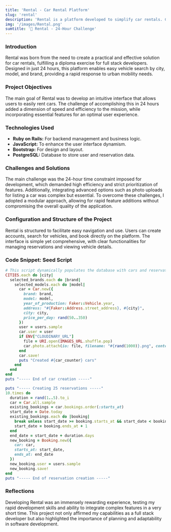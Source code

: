 ```yaml
---
title: 'Rental - Car Rental Platform'
slug: 'rental'
description: 'Rental is a platform developed to simplify car rentals. Created as a final project for a Full Stack Developer diploma, this application was completed in 24 hours and allows users to find cars based on city, model, and brand.'
img: '/images/Rental.png'
sumtitle: '🚗 Rental - 24-Hour Challenge'
---
```


### Introduction

Rental was born from the need to create a practical and effective solution for car rentals, fulfilling a diploma exercise for full stack developers. Designed in just 24 hours, this platform enables easy vehicle search by city, model, and brand, providing a rapid response to urban mobility needs.

### Project Objectives

The main goal of Rental was to develop an intuitive interface that allows users to easily rent cars. The challenge of accomplishing this in 24 hours added a dimension of speed and efficiency to the mission, while incorporating essential features for an optimal user experience.

### Technologies Used

- **Ruby on Rails:** For backend management and business logic.
- **JavaScript:** To enhance the user interface dynamism.
- **Bootstrap:** For design and layout.
- **PostgreSQL:** Database to store user and reservation data.

### Challenges and Solutions

The main challenge was the 24-hour time constraint imposed for development, which demanded high efficiency and strict prioritization of features. Additionally, integrating advanced options such as photo uploads for listing a car was complex but essential. To overcome these challenges, I adopted a modular approach, allowing for rapid feature additions without compromising the overall quality of the application.

### Configuration and Structure of the Project

Rental is structured to facilitate easy navigation and use. Users can create accounts, search for vehicles, and book directly on the platform. The interface is simple yet comprehensive, with clear functionalities for managing reservations and viewing vehicle details.

### Code Snippet: Seed Script

```ruby title="seed.rb"
# This script dynamically populates the database with cars and reservations
CITIES.each do |city|
  selected_brands.each do |brand|
    selected_models.each do |model|
      car = Car.new({
        brand: brand,
        model: model,
        year_of_production: Faker::Vehicle.year,
        address: "#{Faker::Address.street_address}, #{city}",
        city: city,
        price_per_day: rand(50..350)
      })
      user = users.sample
      car.user = user
      if ENV["CLOUDINARY_URL"]
        file = URI.open(IMAGES_URL.shuffle.pop)
        car.photo.attach(io: file, filename: "#{rand(1000)}.png", content_type: "image/png")
      end
      car.save!
      puts "Created #{car_counter} cars"
    end
  end
end
puts "----- End of car creation -----"

puts "----- Creating 25 reservations -----"
10.times do
  duration = rand(1..5).to_i
  car = Car.all.sample
  existing_bookings = car.bookings.order(:starts_at)
  start_date = Date.today
  existing_bookings.each do |booking|
    break unless start_date >= booking.starts_at && start_date < booking.ends_at
    start_date = booking.ends_at + 1
  end
  end_date = start_date + duration.days
  new_booking = Booking.new({
    car: car,
    starts_at: start_date,
    ends_at: end_date
  })
  new_booking.user = users.sample
  new_booking.save!
end
puts "----- End of reservation creation -----"
```

### Reflections

Developing Rental was an immensely rewarding experience, testing my rapid development skills and ability to integrate complex features in a very short time. This project not only affirmed my capabilities as a full stack developer but also highlighted the importance of planning and adaptability in software development.
